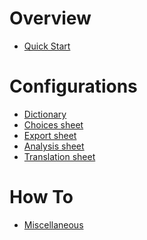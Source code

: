 # Overview

* [Quick Start][home]

# Configurations

* [Dictionary][dictionary]
* [Choices sheet][choices]
* [Export sheet][export]
* [Analysis sheet][analysis]
* [Translation sheet][translations]

# How To

* [Miscellaneous][misc]


[home]: https://github.com/epicentre-msf/outbreak-tools-setup/wiki/Home
[dictionary]: https://github.com/epicentre-msf/outbreak-tools-setup/wiki/Dictionary
[choices]: https://github.com/epicentre-msf/outbreak-tools-setup/wiki/Choices
[analysis]: https://github.com/epicentre-msf/outbreak-tools-setup/wiki/Analysis
[export]: https://github.com/epicentre-msf/outbreak-tools-setup/wiki/Exports
[translations]: https://github.com/epicentre-msf/outbreak-tools-setup/wiki/Translations
[advanced]: https://github.com/epicentre-msf/outbreak-tools-setup/wiki/Options
[misc]: https://github.com/epicentre-msf/outbreak-tools-setup/wiki/Miscellaneous 